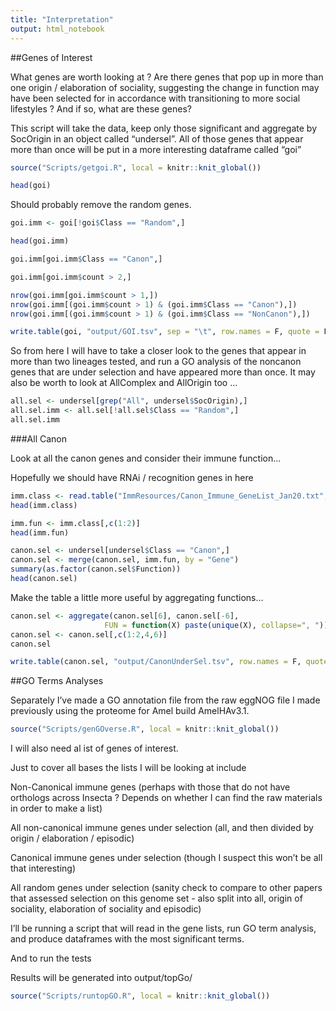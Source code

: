 ```yaml
---
title: "Interpretation"
output: html_notebook
---
```


##Genes of Interest

What genes are worth looking at ? Are there genes that pop up in more than one origin / elaboration of sociality, suggesting the change in function may have been selected for in accordance with transitioning to more social lifestyles ? And if so, what are these genes?

This script will take the data, keep only those significant and aggregate by SocOrigin in an object called "undersel". All of those genes that appear more than once will be put in a more interesting dataframe called "goi"

```r
source("Scripts/getgoi.R", local = knitr::knit_global())
```

```r
head(goi)
```

Should probably remove the random genes.

```r
goi.imm <- goi[!goi$Class == "Random",]
```

```r
head(goi.imm)
```

```r
goi.imm[goi.imm$Class == "Canon",]
```

```r
goi.imm[goi.imm$count > 2,]
```

```r
nrow(goi.imm[goi.imm$count > 1,])
nrow(goi.imm[(goi.imm$count > 1) & (goi.imm$Class == "Canon"),])
nrow(goi.imm[(goi.imm$count > 1) & (goi.imm$Class == "NonCanon"),])
```

```r
write.table(goi, "output/GOI.tsv", sep = "\t", row.names = F, quote = F)
```

So from here I will have to take a closer look to the genes that appear in more than two lineages tested, and run a GO analysis of the noncanon genes that are under selection and have appeared more than once. It may also be worth to look at AllComplex and AllOrigin too ... 

```r
all.sel <- undersel[grep("All", undersel$SocOrigin),]
all.sel.imm <- all.sel[!all.sel$Class == "Random",]
all.sel.imm
```

###All Canon 

Look at all the canon genes and consider their immune function...

Hopefully we should have RNAi / recognition genes in here

```r
imm.class <- read.table("ImmResources/Canon_Immune_GeneList_Jan20.txt", header = T, sep="\t", quote = "")
head(imm.class)
```

```r
imm.fun <- imm.class[,c(1:2)]
head(imm.fun)
```

```r
canon.sel <- undersel[undersel$Class == "Canon",]
canon.sel <- merge(canon.sel, imm.fun, by = "Gene")
summary(as.factor(canon.sel$Function))
head(canon.sel)
```

Make the table a little more useful by aggregating functions...

```r
canon.sel <- aggregate(canon.sel[6], canon.sel[-6], 
                     FUN = function(X) paste(unique(X), collapse=", "))
canon.sel <- canon.sel[,c(1:2,4,6)]
canon.sel
```



```r
write.table(canon.sel, "output/CanonUnderSel.tsv", row.names = F, quote = F, sep = "\t")
```

##GO Terms Analyses

Separately I've made a GO annotation file from the raw eggNOG file I made previously using the proteome for Amel build AmelHAv3.1.

```r
source("Scripts/genGOverse.R", local = knitr::knit_global())
```

I will also need al ist of genes of interest. 

Just to cover all bases the lists I will be looking at include

Non-Canonical immune genes (perhaps with those that do not have orthologs across Insecta ? Depends on whether I can find the raw materials in order to make a list)

All non-canonical immune genes under selection (all, and then divided by origin / elaboration / episodic)

Canonical immune genes under selection (though I suspect this won't be all that interesting)

All random genes under selection (sanity check to compare to other papers that assessed selection on this genome set - also split into all, origin of sociality, elaboration of sociality and episodic)

I'll be running a script that will read in the gene lists, run GO term analysis, and produce dataframes with the most significant terms.

And to run the tests

Results will be generated into output/topGo/

```r
source("Scripts/runtopGO.R", local = knitr::knit_global())
```



